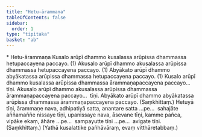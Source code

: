 ```yaml
---
title: "Hetu-ārammaṇa"
tableOfContents: false
sidebar:
  order: 1
type: "tipitaka"
basket: "ab"
---
```



<DynamicBreadcrumb />

<Paragraph type="center">
* Hetu-ārammaṇa
</Paragraph>

<Division number="28">

<Paragraph number="1167">
Kusalo arūpī dhammo kusalassa arūpissa dhammassa hetupaccayena paccayo. (1)
</Paragraph>

<Paragraph number="1168">
Akusalo arūpī dhammo akusalassa arūpissa dhammassa hetupaccayena paccayo. (1)
</Paragraph>

<Paragraph number="1169">
Abyākato arūpī dhammo abyākatassa arūpissa dhammassa hetupaccayena paccayo. (1)
</Paragraph>

<Paragraph number="1170">
Kusalo arūpī dhammo kusalassa arūpissa dhammassa ārammaṇapaccayena paccayo…  tīṇi.
</Paragraph>

<Paragraph number="1171">
Akusalo arūpī dhammo akusalassa arūpissa dhammassa ārammaṇapaccayena paccayo…  tīṇi.
</Paragraph>

<Paragraph number="1172">
Abyākato arūpī dhammo abyākatassa arūpissa dhammassa ārammaṇapaccayena paccayo. (Saṃkhittaṃ.)
</Paragraph>

</Division>
<Division number="29">

<Paragraph number="1173">
Hetuyā tīṇi, ārammaṇe nava, adhipatiyā satta, anantare satta …pe…  sahajāte aññamaññe nissaye tīṇi, upanissaye nava, āsevane tīṇi, kamme pañca, vipāke ekaṃ, āhāre …pe…  sampayutte tīṇi …pe…  avigate tīṇi. (Saṃkhittaṃ.)
</Paragraph>

<Paragraph number="1174">
(Yathā kusalattike pañhāvāraṃ, evaṃ vitthāretabbaṃ.)
</Paragraph>
</Division>